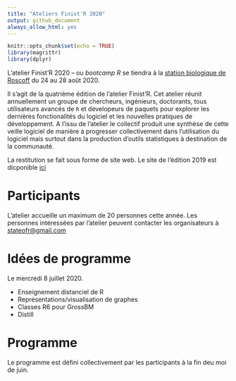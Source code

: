 ```yaml
---
title: "Ateliers Finist'R 2020"
output: github_document
always_allow_html: yes
---
```


```r
knitr::opts_chunk$set(echo = TRUE)
library(magrittr)
library(dplyr)
```



L'atelier Finist'R 2020 -- ou *bootcamp R* se tiendra à la [station biologique de Roscoff](http://www.sb-roscoff.fr/) du 24 au 28 août 2020.

Il s'agit de la quatrième édition de l'atelier Finist'R. Cet atelier réunit annuellement un groupe de chercheurs, ingénieurs, doctorants, tous utilisateurs avancés de `R` et dévelopeurs de paquets pour explorer les dernières fonctionalités du logiciel et les nouvelles pratiques de développement. A l'issu de l'atelier le collectif produit une synthèse de cette veille logiciel de manière à progresser collectivement dans l'utilisation du logiciel mais surtout dans la production d'outils statistiques à destination de la communauté.

La restitution se fait sous forme de site web. Le site de l'édition 2019 est dicponible [ici](https://stateofther.github.io/finistR2019/)

# Participants

L'atelier accueille un maximum de 20 personnes cette année. Les personnes intéressées par l'atelier peuvent contacter les organisateurs à <stateofr@gmail.com>

# Idées de programme 
Le mercredi 8 juillet 2020. 


  - Enseignement distanciel de R
  - Représentations/visualisation de graphes
  - Classes R6 pour GrossBM
  - Distill

# Programme

Le programme est défini collectivement par les participants à la fin deu moi de juin.
